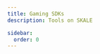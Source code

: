 ```yaml
---
title: Gaming SDKs
description: Tools on SKALE

sidebar:
  order: 0
---
```



<CardGrid>
	<LinkCard
		title="Eidolon"
		href="/builders/tools/gaming/eidolon"
		description="Unity SDK built by SKALE"
	/>
	<LinkCard
		title="Mirage"
		href="/builders/tools/gaming/mirage"
		description="Unity and Unreal SDK"
	/>
	<LinkCard
		title="Emergence"
		href="/builders/tools/gaming/emergence"
		description="Unity and Unreal SDK"
	/>
	<LinkCard
		title="Web3unreal"
		href="/builders/tools/gaming/web3unreal"
		description="Unreal SDK"
	/>
</CardGrid>
